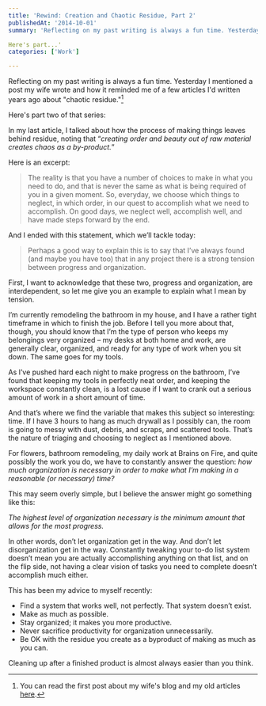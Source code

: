 ```yaml
---
title: 'Rewind: Creation and Chaotic Residue, Part 2'
publishedAt: '2014-10-01'
summary: 'Reflecting on my past writing is always a fun time. Yesterday I mentioned a post my wife wrote and how it reminded me of a few articles I'd written years ago about "chaotic residue."[^1] 

Here's part...'
categories: ['Work']

---
```


Reflecting on my past writing is always a fun time. Yesterday I mentioned a post my wife wrote and how it reminded me of a few articles I'd written years ago about "chaotic residue."[^1]

Here's part two of that series:

In my last article, I talked about how the process of making things leaves behind residue, noting that “*creating order and beauty out of raw material creates chaos as a by-product.*” 

Here is an excerpt:

> The reality is that you have a number of choices to make in what you need to do, and that is never the same as what is being required of you in a given moment. So, everyday, we choose which things to neglect, in which order, in our quest to accomplish what we need to accomplish. On good days, we neglect well, accomplish well, and have made steps forward by the end.

And I ended with this statement, which we’ll tackle today:

>Perhaps a good way to explain this is to say that I’ve always found (and maybe you have too) that in any project there is a strong tension between progress and organization.

First, I want to acknowledge that these two, progress and organization, are interdependent, so let me give you an example to explain what I mean by tension.

I’m currently remodeling the bathroom in my house, and I have a rather tight timeframe in which to finish the job. Before I tell you more about that, though, you should know that I’m the type of person who keeps my belongings very organized – my desks at both home and work, are generally clear, organized, and ready for any type of work when you sit down. The same goes for my tools.

As I’ve pushed hard each night to make progress on the bathroom, I’ve found that keeping my tools in perfectly neat order, and keeping the workspace constantly clean, is a lost cause if I want to crank out a serious amount of work in a short amount of time.

And that’s where we find the variable that makes this subject so interesting: time. If I have 3 hours to hang as much drywall as I possibly can, the room is going to messy with dust, debris, and scraps, and scattered tools. That’s the nature of triaging and choosing to neglect as I mentioned above.

For flowers, bathroom remodeling, my daily work at Brains on Fire, and quite possibly the work you do, we have to constantly answer the question: *how much organization is necessary in order to make what I’m making in a reasonable (or necessary) time?*

This may seem overly simple, but I believe the answer might go something like this:

*The highest level of organization necessary is the minimum amount that allows for the most progress.*

In other words, don’t let organization get in the way. And don’t let disorganization get in the way. Constantly tweaking your to-do list system doesn’t mean you are actually accomplishing anything on that list, and on the flip side, not having a clear vision of tasks you need to complete doesn’t accomplish much either.

This has been my advice to myself recently:

-   Find a system that works well, not perfectly. That system doesn’t exist.
-   Make as much as possible.
-   Stay organized; it makes you more productive.
-   Never sacrifice productivity for organization unnecessarily.
-   Be OK with the residue you create as a byproduct of making as much as you can.

Cleaning up after a finished product is almost always easier than you think.

[^1]: You can read the first post about my wife's blog and my old articles [here](/blog/rewind-creation-and-chaotic-residue-part-1).
